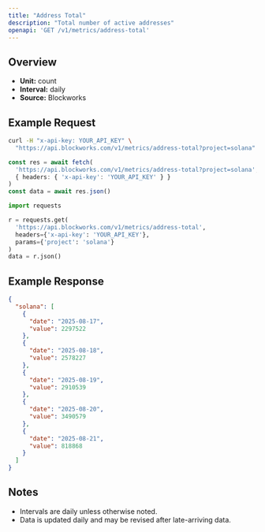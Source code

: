 ```yaml
---
title: "Address Total"
description: "Total number of active addresses"
openapi: 'GET /v1/metrics/address-total'
---
```


## Overview

- **Unit:** count
- **Interval:** daily
- **Source:** Blockworks

## Example Request

<CodeGroup>

```bash cURL
curl -H "x-api-key: YOUR_API_KEY" \
  "https://api.blockworks.com/v1/metrics/address-total?project=solana"
```

```typescript TypeScript
const res = await fetch(
  'https://api.blockworks.com/v1/metrics/address-total?project=solana',
  { headers: { 'x-api-key': 'YOUR_API_KEY' } }
)
const data = await res.json()
```

```python Python
import requests

r = requests.get(
  'https://api.blockworks.com/v1/metrics/address-total',
  headers={'x-api-key': 'YOUR_API_KEY'},
  params={'project': 'solana'}
)
data = r.json()
```

</CodeGroup>

## Example Response

```json
{
  "solana": [
    {
      "date": "2025-08-17",
      "value": 2297522
    },
    {
      "date": "2025-08-18",
      "value": 2578227
    },
    {
      "date": "2025-08-19",
      "value": 2910539
    },
    {
      "date": "2025-08-20",
      "value": 3490579
    },
    {
      "date": "2025-08-21",
      "value": 818868
    }
  ]
}
```

## Notes
- Intervals are daily unless otherwise noted.
- Data is updated daily and may be revised after late-arriving data.
